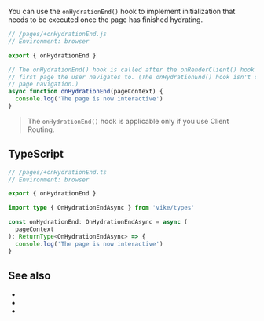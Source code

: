 
You can use the `onHydrationEnd()` hook to implement initialization that needs to be executed once the page has finished <Link href="/hydration">hydrating</Link>.

```js
// /pages/+onHydrationEnd.js
// Environment: browser

export { onHydrationEnd }

// The onHydrationEnd() hook is called after the onRenderClient() hook finishes rendering the
// first page the user navigates to. (The onHydrationEnd() hook isn't called upon subsequent
// page navigation.)
async function onHydrationEnd(pageContext) {
  console.log('The page is now interactive')
}
```

> The `onHydrationEnd()` hook is applicable only if you use <Link href="/client-routing">Client Routing</Link>.


## TypeScript

```ts
// /pages/+onHydrationEnd.ts
// Environment: browser

export { onHydrationEnd }

import type { OnHydrationEndAsync } from 'vike/types'

const onHydrationEnd: OnHydrationEndAsync = async (
  pageContext
): ReturnType<OnHydrationEndAsync> => {
  console.log('The page is now interactive')
}
```

<HookTypeScriptHints hookTypeName="OnHydrationEndAsync" />

## See also

 - <Link href="/clientRouting" />
 - <Link href="/onPageTransitionStart" />
 - <Link href="/onPageTransitionEnd" />
